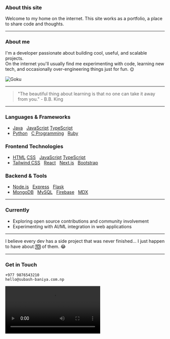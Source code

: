 ### About this site

Welcome to my home on the internet. This site works as a portfolio, a place to share code and thoughts.

---

### About me

I'm a developer passionate about building cool, useful, and scalable projects.  
On the internet you'll usually find me experimenting with code, learning new tech, and occasionally over-engineering things just for fun. 🌞

<div className="flex items-center justify-center">
  <img
    src="/static/images/goku.gif"
    alt="Goku"
    className="w-32 h-32 rounded-xl object-cover"
  />
</div>


---

> "The beautiful thing about learning is that no one can take it away from you." - B.B. King

---

### Languages & Frameworks
- [Java](https://www.oracle.com/java/) ‎ ‎ [JavaScript](https://developer.mozilla.org/en-US/docs/Web/JavaScript) ‎ ‎ [TypeScript](https://www.typescriptlang.org/)
- [Python](https://www.python.org/) ‎ ‎ [C Programming](https://en.cppreference.com/w/c) ‎ ‎ [Ruby](https://www.ruby-lang.org/)

### Frontend Technologies
- [HTML](https://developer.mozilla.org/en-US/docs/Web/HTML) ‎ ‎ [CSS](https://developer.mozilla.org/en-US/docs/Web/CSS) ‎ ‎ [JavaScript](https://developer.mozilla.org/en-US/docs/Web/JavaScript) ‎ ‎ [TypeScript](https://www.typescriptlang.org/)
- [Tailwind CSS](https://tailwindcss.com/) ‎ ‎ [React](https://reactjs.org/) ‎ ‎ [Next.js](https://nextjs.org/) ‎ ‎ [Bootstrap](https://getbootstrap.com/)

### Backend & Tools
- [Node.js](https://nodejs.org/) ‎ ‎ [Express](https://expressjs.com/) ‎ ‎ [Flask](https://flask.palletsprojects.com/)
- [MongoDB](https://www.mongodb.com/) ‎ ‎ [MySQL](https://www.mysql.com/) ‎ ‎ [Firebase](https://firebase.google.com/)  ‎ ‎ [MDX](https://mdxjs.com/)

---

### Currently

- Exploring open source contributions and community involvement
- Experimenting with AI/ML integration in web applications

---

I believe every dev has a side project that was never finished… I just happen to have about 🔟 of them. 😂

---

### Get in Touch

`+977 9876543210`  
`hello@subash-baniya.com.np`


<div className="flex items-center justify-center">
  <video
    autoPlay
    playsInline
    controls
    loop
    src="/static/images/gachiakuta.mp4"
    className="w-96 h-60 rounded-xl object-cover"
  ></video>
</div>
